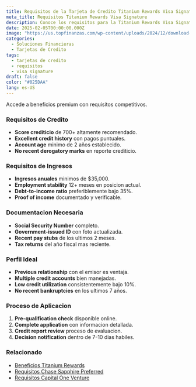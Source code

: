 ```yaml
---
title: Requisitos de la Tarjeta de Credito Titanium Rewards Visa Signature
meta_title: Requisitos Titanium Rewards Visa Signature
description: Conoce los requisitos para la Titanium Rewards Visa Signature - criterios de credito, ingresos y perfil financiero necesario.
date: 2025-02-05T00:00:00.000Z
image: "https://us.topfinanzas.com/wp-content/uploads/2024/12/download-18.webp"
categories:
  - Soluciones Financieras
  - Tarjetas de Credito
tags:
  - tarjetas de credito
  - requisitos
  - visa signature
draft: false
color: "#025DAA"
lang: es-US
---
```


Accede a beneficios premium con requisitos competitivos.

### Requisitos de Credito

- **Score crediticio** de 700+ altamente recomendado.
- **Excellent credit history** con pagos puntuales.
- **Account age** minimo de 2 años establecido.
- **No recent derogatory marks** en reporte crediticio.

### Requisitos de Ingresos

- **Ingresos anuales** minimos de $35,000.
- **Employment stability** 12+ meses en posicion actual.
- **Debt-to-income ratio** preferiblemente bajo 35%.
- **Proof of income** documentado y verificable.

### Documentacion Necesaria

- **Social Security Number** completo.
- **Government-issued ID** con foto actualizada.
- **Recent pay stubs** de los ultimos 2 meses.
- **Tax returns** del año fiscal mas reciente.

<AdZone id="us_site_4" />

### Perfil Ideal

- **Previous relationship** con el emisor es ventaja.
- **Multiple credit accounts** bien manejadas.
- **Low credit utilization** consistentemente bajo 10%.
- **No recent bankruptcies** en los ultimos 7 años.

### Proceso de Aplicacion

1. **Pre-qualification check** disponible online.
2. **Complete application** con informacion detallada.
3. **Credit report review** proceso de evaluacion.
4. **Decision notification** dentro de 7-10 dias habiles.

### Relacionado

- [Beneficios Titanium Rewards](/soluciones-financieras/beneficios-de-la-tarjeta-de-credito-titanium-rewards-visa-signature)
- [Requisitos Chase Sapphire Preferred](/soluciones-financieras/requisitos-de-la-tarjeta-de-credito-chase-sapphire-preferred-viajes-premium)
- [Requisitos Capital One Venture](/soluciones-financieras/requisitos-de-la-tarjeta-de-credito-capital-one-venture-millas-viaje)
